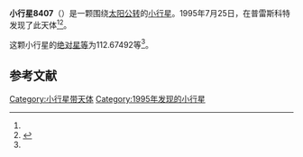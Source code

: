 {{Infobox planet
| bgcolour = #FFFFC0
| name = 8407 Houlahan
| symbol = 
| image = 
| caption = 
| discovery = yes
| discovery_ref = 
| discoverer = {{link-en|保罗·G·康宝|Paul G. Comba}}
| discovery_site = [[普雷斯科特|普雷斯科特]] 
| discovered = 1995年7月25日
| designations = yes
| mp_name = 
| named_after = 
| alt_names = 1995 ON/ 1984 GK
| mp_category = [[主带小行星|主带小行星]]
| orbit_ref = <ref name="a">[http://ssd.jpl.nasa.gov/sbdb.cgi?sstr=8407 8407 Houlahan] {{Wayback|url=http://ssd.jpl.nasa.gov/sbdb.cgi?sstr=8407 |date=20161229033111 }}，小行星數據庫瀏覽器（JPL Small-Body Database Browser）－[[美国国家航空航天局|美国国家航空航天局]]喷气推进实验室</ref>
| epoch = 2456400.5 (2013年4月18日更新)
| aphelion = {{convert|2.5890000|AU|km|3|abbr=on|lk=out}}
| perihelion = {{convert|1.9946398|AU|km|3|abbr=on}}
| semimajor = {{convert|2.2918199|AU|km|3|abbr=on}}
| eccentricity = 0.1296699
| period = 1267.27003 [[日|日]]<br />3.47[[儒略年|儒略年]]
| avg_speed = 
| inclination = 6.97312
| asc_node = 129.84446
| mean_anomaly = 
| arg_peri = 112.67492
| satellites = 
| physical_characteristics = yes
| dimensions = 
| mass = 
| density = 
| surface_grav = 
| escape_velocity = 
| sidereal_day = 
| axial_tilt = 
| pole_ecliptic_lat = 
| pole_ecliptic_lon = 
| albedo = 
| temperatures= 
| temp_name1 = 
| mean_temp_1 = 
| max_temp_1 = 
| temp_name2 = 
| max_temp_2 = 
| spectral_type = 
| abs_magnitude = 112.67492
}}

'''小行星8407'''（{{lang-en|8407 Houlahan}}）是一颗围绕[[太阳|太阳]][[公转|公转]]的[[小行星|小行星]]。1995年7月25日，{{link-en|保罗·G·康宝|Paul G. Comba}}在普雷斯科特发现了此天体<ref name="a" /><ref>{{cite news|title=小行星列表|url=http://cfa-www.harvard.edu/iau/lists/NumberedMPs.txt|accessdate=2013-07-08|newspaper=哈佛大学|archive-date=2008-05-17|archive-url=https://web.archive.org/web/20080517010638/http://cfa-www.harvard.edu/iau/lists/NumberedMPs.txt|dead-url=no}}</ref>。

这颗小行星的[[绝对星等|绝对星等]]为112.67492等<ref name="a" />。

==参考文献==
{{reflist}}
{{Minor Planet Number|[[小行星8406|小行星8406]]|[[小行星8408|小行星8408]]}}

{{小天体}}

[[Category:小行星带天体|Category:小行星带天体]]
[[Category:1995年发现的小行星|Category:1995年发现的小行星]]

{{asteroid-stub}}